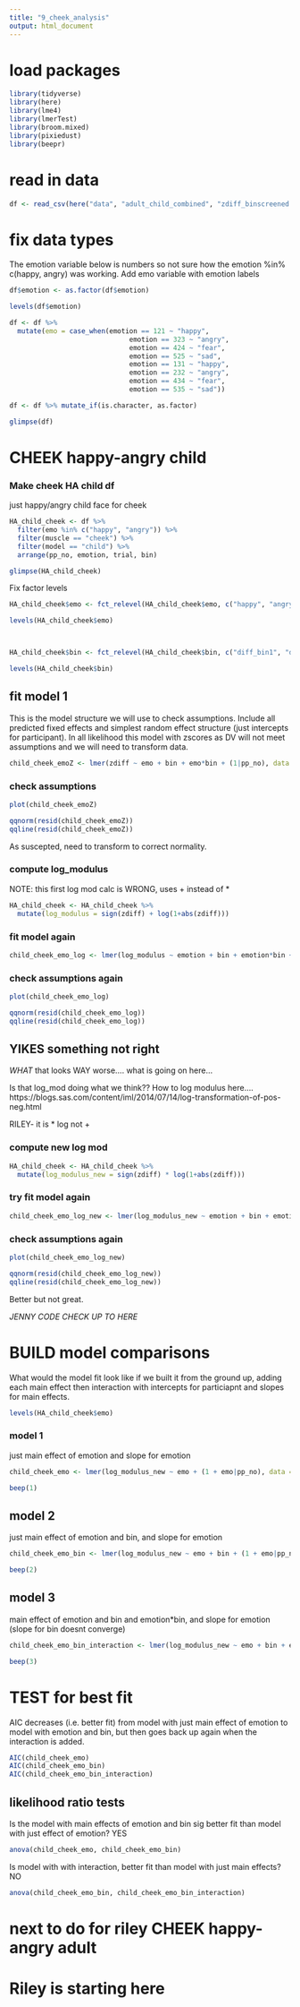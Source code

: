 ```yaml
---
title: "9_cheek_analysis"
output: html_document
---
```

# load packages
```r
library(tidyverse)
library(here)
library(lme4)
library(lmerTest)
library(broom.mixed)
library(pixiedust)
library(beepr)
```

# read in data 
```r
df <- read_csv(here("data", "adult_child_combined", "zdiff_binscreened.csv"))
```
# fix data types

The emotion variable below is numbers so not sure how the emotion %in% c(happy, angry) was working. Add emo variable with emotion labels
```r
df$emotion <- as.factor(df$emotion)

levels(df$emotion)

df <- df %>%
  mutate(emo = case_when(emotion == 121 ~ "happy", 
                              emotion == 323 ~ "angry", 
                              emotion == 424 ~ "fear", 
                              emotion == 525 ~ "sad", 
                              emotion == 131 ~ "happy", 
                              emotion == 232 ~ "angry", 
                              emotion == 434 ~ "fear", 
                              emotion == 535 ~ "sad"))

df <- df %>% mutate_if(is.character, as.factor)

glimpse(df)
```

# CHEEK happy-angry child

### Make cheek HA child df 

just happy/angry child face for cheek

```r
HA_child_cheek <- df %>%
  filter(emo %in% c("happy", "angry")) %>%
  filter(muscle == "cheek") %>%
  filter(model == "child") %>%
  arrange(pp_no, emotion, trial, bin)

glimpse(HA_child_cheek)

```

Fix factor levels

```r



HA_child_cheek$emo <- fct_relevel(HA_child_cheek$emo, c("happy", "angry", "fear", "sad"))

levels(HA_child_cheek$emo)



HA_child_cheek$bin <- fct_relevel(HA_child_cheek$bin, c("diff_bin1", "diff_bin2", "diff_bin3", "diff_bin4", "diff_bin5", "diff_bin6", "diff_bin7", "diff_bin8", "diff_bin9", "diff_bin10"))

levels(HA_child_cheek$bin)
```

## fit model 1 

This is the model structure we will use to check assumptions. Include all predicted fixed effects and simplest random effect structure (just intercepts for participant). In all likelihood this model with zscores as DV will not meet assumptions and we will need to transform data. 

```r
child_cheek_emoZ <- lmer(zdiff ~ emo + bin + emo*bin + (1|pp_no), data = HA_child_cheek, REML = FALSE)

```


### check assumptions
```r
plot(child_cheek_emoZ)

qqnorm(resid(child_cheek_emoZ))
qqline(resid(child_cheek_emoZ))
```

As suscepted, need to transform to correct normality. 

### compute log_modulus

NOTE: this first log mod calc is WRONG, uses + instead of *

```r
HA_child_cheek <- HA_child_cheek %>%
  mutate(log_modulus = sign(zdiff) + log(1+abs(zdiff)))
```

### fit model again

```r
child_cheek_emo_log <- lmer(log_modulus ~ emotion + bin + emotion*bin + (1|pp_no), data = HA_child_cheek, REML = FALSE)

```

### check assumptions again
```r
plot(child_cheek_emo_log)

qqnorm(resid(child_cheek_emo_log))
qqline(resid(child_cheek_emo_log))
```

## YIKES something not right 

*WHAT* that looks WAY worse.... what is going on here...

Is that log_mod doing what we think?? How to log modulus here.... https://blogs.sas.com/content/iml/2014/07/14/log-transformation-of-pos-neg.html

RILEY- it is * log not +

### compute new log mod

```r
HA_child_cheek <- HA_child_cheek %>%
  mutate(log_modulus_new = sign(zdiff) * log(1+abs(zdiff)))
```

### try fit model again

```r
child_cheek_emo_log_new <- lmer(log_modulus_new ~ emotion + bin + emotion*bin + (1|pp_no), data = HA_child_cheek, REML = FALSE)

```

### check assumptions again
```r
plot(child_cheek_emo_log_new)

qqnorm(resid(child_cheek_emo_log_new))
qqline(resid(child_cheek_emo_log_new))
```

Better but not great. 

*JENNY CODE CHECK UP TO HERE*


# BUILD model comparisons

What would the model fit look like if we built it from the ground up, adding each main effect then interaction with intercepts for particiapnt and slopes for main effects. 

```r
levels(HA_child_cheek$emo)
```


### model 1 

just main effect of emotion and slope for emotion 

```r
child_cheek_emo <- lmer(log_modulus_new ~ emo + (1 + emo|pp_no), data = HA_child_cheek, REML = FALSE)

beep(1)
```

## model 2

just main effect of emotion and bin, and slope for emotion 
```r
child_cheek_emo_bin <- lmer(log_modulus_new ~ emo + bin + (1 + emo|pp_no), data = HA_child_cheek, REML = FALSE)

beep(2)
```

## model 3

main effect of emotion and bin and emotion*bin, and slope for emotion (slope for bin doesnt converge)

```r
child_cheek_emo_bin_interaction <- lmer(log_modulus_new ~ emo + bin + emo*bin + (1 + emo|pp_no), data = HA_child_cheek, REML = FALSE)

beep(3)
```


# TEST for best fit 

AIC decreases (i.e. better fit) from model with just main effect of emotion to model with emotion and bin, but then goes back up again when the interaction is added. 

```r
AIC(child_cheek_emo)
AIC(child_cheek_emo_bin)
AIC(child_cheek_emo_bin_interaction)

```

## likelihood ratio tests

Is the model with main effects of emotion and bin sig better fit than model with just effect of emotion? YES

```r
anova(child_cheek_emo, child_cheek_emo_bin)
```

Is model with with interaction, better fit than model with just main effects? NO 
```r
anova(child_cheek_emo_bin, child_cheek_emo_bin_interaction)
```

# next to do for riley CHEEK happy-angry adult


# Riley is starting here 

